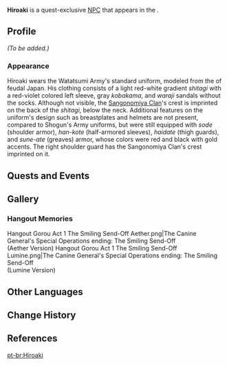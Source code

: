 {{Meta
<!-- REMOVE THIS TEMPLATE AFTER ADDING MISSING INFO -->
|missing_NPC_profile  = yes
}}
{{Character Infobox
|type             = Quest NPC
|image            = NPC Hiroaki.png
|realname         = 
|region           = Inazuma
|location         = Inazuma
|affiliation      = Watatsumi Army
|title            = Sangonomiya Samurai
|voiceEN          = [https://www.grantyoungvoice.com/ Grant Young]<ref>Twitter: [https://twitter.com/gvy311/status/1463749207299289089 EN VA Self Announcement]</ref>
|voiceCN          = 
|voiceJP          = 
}}
'''Hiroaki''' is a quest-exclusive [[NPC]] that appears in the {{Quest|A Friend's Path}}.
<!--
==Location==
<gallery>
NPC Location Hiroaki.png|Hiroaki's location
NPC Location Hiroaki Context.png|Additional context
</gallery>
-->
==Profile==
<!--detailed story/lore information goes here-->
''(To be added.)''

===Appearance===
Hiroaki wears the Watatsumi Army's standard uniform, modeled from the {{Lang|''ashigaru''|ja=足軽}} of feudal Japan. His clothing consists of a light red-white gradient ''shitagi'' with a red-violet colored left sleeve, gray ''kobakama'', and ''waraji'' sandals without the socks. Although not visible, the [[Sangonomiya Clan]]'s crest is imprinted on the back of the ''shitagi'', below the neck. Additional features on the uniform's design such as breastplates and helmets are not present, compared to Shogun's Army uniforms, but were still equipped with ''sode'' (shoulder armor), ''han-kote'' (half-armored sleeves), ''haidate'' (thigh guards), and ''sune-ate'' (greaves) armor, whose colors were red and black with gold accents. The right shoulder guard has the Sangonomiya Clan's crest imprinted on it.

==Quests and Events==
{{Quests and Events}}

==Gallery==
===Hangout Memories===
<gallery>
Hangout Gorou Act 1 The Smiling Send-Off Aether.png|The Canine General's Special Operations ending: The Smiling Send-Off<br>(Aether Version)
Hangout Gorou Act 1 The Smiling Send-Off Lumine.png|The Canine General's Special Operations ending: The Smiling Send-Off<br>(Lumine Version)
</gallery>

==Other Languages==
{{Other Languages
|default_hidden = 1
|en      = Hiroaki
|zhs     = 裕明
|zhs_rm  = Yùmíng
|zht     = 裕明
|zht_rm  = Yùmíng
|ja      = 裕明
|ja_rm   = Hiroaki
|ko      = 히로아키
|es      = Hiroaki
|fr      = Hiroaki
|ru      = Хироаки
|th      = Hiroaki
|vi      = Hiroaki
|de      = Hiroaki
|id      = Hiroaki
|pt      = Hiroaki
|tr      = Hiroaki
|it      = Hiroaki
}}

==Change History==
{{Change History|2.3}}

==References==
{{Reflist}}

[[pt-br:Hiroaki]]